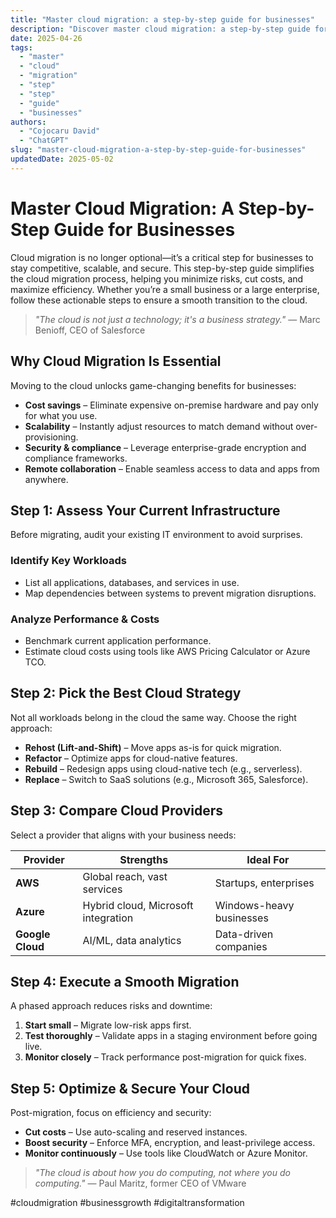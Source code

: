 ```yaml
---
title: "Master cloud migration: a step-by-step guide for businesses"
description: "Discover master cloud migration: a step-by-step guide for businesses with this in-depth guide, providing actionable insights and practical tips to boost your knowledge and results."
date: 2025-04-26
tags:
  - "master"
  - "cloud"
  - "migration"
  - "step"
  - "step"
  - "guide"
  - "businesses"
authors:
  - "Cojocaru David"
  - "ChatGPT"
slug: "master-cloud-migration-a-step-by-step-guide-for-businesses"
updatedDate: 2025-05-02
---
```


# Master Cloud Migration: A Step-by-Step Guide for Businesses  

Cloud migration is no longer optional—it’s a critical step for businesses to stay competitive, scalable, and secure. This step-by-step guide simplifies the cloud migration process, helping you minimize risks, cut costs, and maximize efficiency. Whether you’re a small business or a large enterprise, follow these actionable steps to ensure a smooth transition to the cloud.  

> *"The cloud is not just a technology; it's a business strategy."* — Marc Benioff, CEO of Salesforce  

## Why Cloud Migration Is Essential  

Moving to the cloud unlocks game-changing benefits for businesses:  

- **Cost savings** – Eliminate expensive on-premise hardware and pay only for what you use.  
- **Scalability** – Instantly adjust resources to match demand without over-provisioning.  
- **Security & compliance** – Leverage enterprise-grade encryption and compliance frameworks.  
- **Remote collaboration** – Enable seamless access to data and apps from anywhere.  

## Step 1: Assess Your Current Infrastructure  

Before migrating, audit your existing IT environment to avoid surprises.  

### Identify Key Workloads  

- List all applications, databases, and services in use.  
- Map dependencies between systems to prevent migration disruptions.  

### Analyze Performance & Costs  

- Benchmark current application performance.  
- Estimate cloud costs using tools like AWS Pricing Calculator or Azure TCO.  

## Step 2: Pick the Best Cloud Strategy  

Not all workloads belong in the cloud the same way. Choose the right approach:  

- **Rehost (Lift-and-Shift)** – Move apps as-is for quick migration.  
- **Refactor** – Optimize apps for cloud-native features.  
- **Rebuild** – Redesign apps using cloud-native tech (e.g., serverless).  
- **Replace** – Switch to SaaS solutions (e.g., Microsoft 365, Salesforce).  

## Step 3: Compare Cloud Providers  

Select a provider that aligns with your business needs:  

| Provider      | Strengths                                  | Ideal For                     |  
|---------------|--------------------------------------------|-------------------------------|  
| **AWS**       | Global reach, vast services               | Startups, enterprises         |  
| **Azure**     | Hybrid cloud, Microsoft integration       | Windows-heavy businesses      |  
| **Google Cloud** | AI/ML, data analytics                   | Data-driven companies         |  

## Step 4: Execute a Smooth Migration  

A phased approach reduces risks and downtime:  

1. **Start small** – Migrate low-risk apps first.  
2. **Test thoroughly** – Validate apps in a staging environment before going live.  
3. **Monitor closely** – Track performance post-migration for quick fixes.  

## Step 5: Optimize & Secure Your Cloud  

Post-migration, focus on efficiency and security:  

- **Cut costs** – Use auto-scaling and reserved instances.  
- **Boost security** – Enforce MFA, encryption, and least-privilege access.  
- **Monitor continuously** – Use tools like CloudWatch or Azure Monitor.  

> *"The cloud is about how you do computing, not where you do computing."* — Paul Maritz, former CEO of VMware  

#cloudmigration #businessgrowth #digitaltransformation